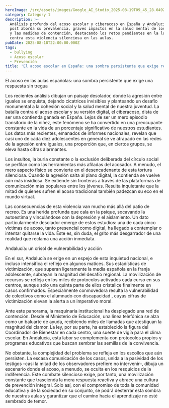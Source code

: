 ```yaml
---
heroImage: /src/assets/images/Google_AI_Studio_2025-08-19T09_45_28.049Z.png
category: Category 1
description: >-
  Análisis profundo del acoso escolar y ciberacoso en España y Andalucía. El
  post aborda su prevalencia, graves impactos en la salud mental de los jóvenes
  y las medidas de contención, destacando los retos pendientes en la lucha
  contra esta violencia silenciosa en las aulas.
pubDate: 2025-08-18T22:00:00.000Z
tags:
  - bullying
  - Acoso escolar
  - Prevención
title: 'El acoso escolar en España: una sombra persistente que exige respuesta'
---
```


El acoso en las aulas españolas: una sombra persistente que exige una respuesta sin tregua

Los recientes análisis dibujan un paisaje desolador, donde la agresión entre iguales se enquista, dejando cicatrices invisibles y planteando un desafío monumental a la cohesión social y la salud mental de nuestra juventud.
La batalla contra el acoso escolar y su versión digital, el ciberacoso, dista de ser una contienda ganada en España. Lejos de ser un mero episodio transitorio de la niñez, este fenómeno se ha convertido en una preocupante constante en la vida de un porcentaje significativo de nuestros estudiantes. Los datos más recientes, emanados de informes nacionales, revelan que casi uno de cada diez adolescentes en general se ve atrapado en las redes de la agresión entre iguales, una proporción que, en ciertos grupos, se eleva hasta cifras alarmantes.

Los insultos, la burla constante o la exclusión deliberada del círculo social se perfilan como las herramientas más afiladas del acosador. A menudo, el mero aspecto físico se convierte en el desencadenante de esta tortura silenciosa. Cuando la agresión salta al plano digital, la contienda se vuelve aún más insidiosa. Se extiende sin fronteras a través de las plataformas de comunicación más populares entre los jóvenes. Resulta inquietante que la mitad de quienes sufren el acoso tradicional también padezcan su eco en el mundo virtual.

Las consecuencias de esta violencia van mucho más allá del patio de recreo. Es una herida profunda que cala en la psique, socavando la autoestima y vinculándose con la depresión y el aislamiento. Un dato particularmente desolador emerge de estos estudios: una de cada cinco víctimas de acoso, tanto presencial como digital, ha llegado a contemplar o intentar quitarse la vida. Este es, sin duda, el grito más desgarrador de una realidad que reclama una acción inmediata.

Andalucía: un crisol de vulnerabilidad y acción

En el sur, Andalucía se erige en un espejo de esta inquietud nacional, e incluso intensifica el reflejo en algunos matices. Sus estadísticas de victimización, que superan ligeramente la media española en la franja adolescente, subrayan la magnitud del desafío regional. La movilización de recursos se refleja en los miles de protocolos activados cada curso en sus centros, aunque solo una quinta parte de ellos cristalice finalmente en casos confirmados. Especialmente conmovedora resulta la vulnerabilidad de colectivos como el alumnado con discapacidad , cuyas cifras de victimización elevan la alerta a un imperativo moral.

Ante este panorama, la maquinaria institucional ha desplegado una red de contención. Desde el Ministerio de Educación, una línea telefónica se alza como un baluarte de ayuda, recibiendo miles de llamadas que atestiguan la magnitud del clamor. La ley, por su parte, ha establecido la figura del Coordinador de Bienestar en cada centro, una suerte de vigía para el clima escolar. En Andalucía, esta labor se complementa con protocolos propios y programas educativos que buscan sembrar las semillas de la convivencia.

No obstante, la complejidad del problema se refleja en los escollos que aún persisten. La escasa comunicación de los casos, unida a la pasividad de los testigos –casi la mitad de los observadores prefiere no intervenir–, dibuja un escenario donde el acoso, a menudo, se oculta en los resquicios de la indiferencia. Este combate silencioso exige, por tanto, una movilización constante que trascienda la mera respuesta reactiva y abrace una cultura de prevención integral. Solo así, con el compromiso de toda la comunidad educativa y de la sociedad en su conjunto, se podrá desterrar esta sombra de nuestras aulas y garantizar que el camino hacia el aprendizaje no esté sembrado de temor.
